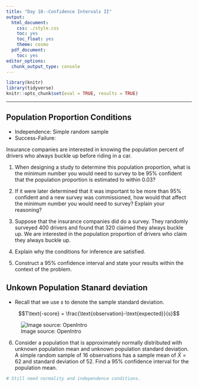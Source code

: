 ```yaml
---
title: "Day 18--Confidence Intervals II"
output:
  html_document:
    css: ./style.css
    toc: yes
    toc_float: yes
    theme: cosmo
  pdf_document:
    toc: yes
editor_options:
  chunk_output_type: console
---
```

  
```r
library(knitr)
library(tidyverse)
knitr::opts_chunk$set(eval = TRUE, results = TRUE)
```

---

## Population Proportion Conditions

+ Independence: Simple random sample
+ Success-Failure: 


Insurance companies are interested in knowing the population percent of drivers who always buckle up before riding in a car. 

1. When designing a study to determine this population proportion, what is the minimum number you would need to survey to be $95 \%$ confident that the population proportion is estimated to within $0.03$?

2. If it were later determined that it was important to be more than $95 \%$ confident and a new survey was commissioned, how would that affect the minimum number you would need to survey? Explain your reasoning?

3. Suppose that the insurance companies did do a survey. They randomly surveyed $400$ drivers and found that $320$ claimed they always buckle up. We are interested in the population proportion of drivers who claim they always buckle up.

4. Explain why the conditions for inference are satisfied.

5. Construct a $95\%$ confidence interval and state your results within the context of the problem.


## Unkown Population Stanard deviation

+ Recall that we use $s$ to denote the sample standard deviation.

$$T\text{-score} = \frac{\text{observation}-\text{expected}}{s}$$

![Image source: OpenIntro](t-dist.png)

6. Consider a population that is approximately normally distributed with unknown population mean and unknown population standard deviation. A simple random sample of $16$ observations has a sample mean of $\bar{X}=62$ and standard deviation of $52$. Find a $95 \%$ confidence interval for the population mean. 

```r
# Still need normality and independence conditions.

```
